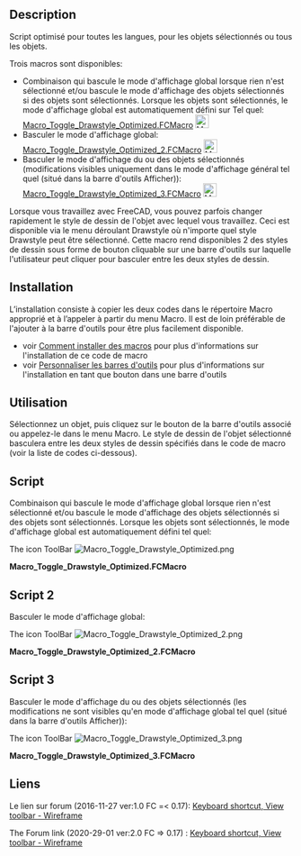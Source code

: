<languages/>
{{Macro/fr
|Name=Macro Toggle Drawstyle Optimized
|Description=Script optimisé pour toutes les langues et pour les objets sélectionnés ou tous les objets.<br/>Lorsque vous travaillez avec FreeCAD, vous pouvez parfois changer rapidement le style de dessin de l'objet avec lequel vous travaillez. Ceci est disponible via le menu déroulant Drawstyle où n'importe quel style Drawstyle peut être sélectionné. Cette macro rend disponibles 2 des styles de dessin sous forme de bouton cliquable sur une barre d'outils sur laquelle l'utilisateur peut cliquer pour basculer entre les deux styles de dessin.<br/>
|Author=Piffpoof , triplus	
|Version=2.0
|Date=2020-29-01
|FCVersion=0.17 and above
|Download=[https://www.freecadweb.org/wiki/images/8/8c/Macro_Toggle_Drawstyle_Optimized.png ToolBar Icon]
|SeeAlso=[[Macro_Toggle_Drawstyle/fr|Macro Toggle Drawstyle]] [[Image:Macro_Toggle_Drawstyle.png|24px]]
}}

==Description==

Script optimisé pour toutes les langues, pour les objets sélectionnés ou tous les objets.

Trois macros sont disponibles:

* Combinaison qui bascule le mode d'affichage global lorsque rien n'est sélectionné et/ou bascule le mode d'affichage des objets sélectionnés si des objets sont sélectionnés. Lorsque les objets sont sélectionnés, le mode d'affichage global est automatiquement défini sur Tel quel: [[#Script|Macro_Toggle_Drawstyle_Optimized.FCMacro]] [[File:Macro Toggle Drawstyle Optimized.png|24px]]
* Basculer le mode d'affichage global: [[#Script 2|Macro_Toggle_Drawstyle_Optimized_2.FCMacro]] [[File:Macro Toggle Drawstyle Optimized 2.png|24px]]
* Basculer le mode d'affichage du ou des objets sélectionnés (modifications visibles uniquement dans le mode d'affichage général tel quel (situé dans la barre d'outils Afficher)): [[#Script 3|Macro_Toggle_Drawstyle_Optimized_3.FCMacro]] [[File:Macro Toggle Drawstyle Optimized 3.png|24px]]

Lorsque vous travaillez avec FreeCAD, vous pouvez parfois changer rapidement le style de dessin de l'objet avec lequel vous travaillez. Ceci est disponible via le menu déroulant Drawstyle où n'importe quel style Drawstyle peut être sélectionné. Cette macro rend disponibles 2 des styles de dessin sous forme de bouton cliquable sur une barre d'outils sur laquelle l'utilisateur peut cliquer pour basculer entre les deux styles de dessin.

==Installation==

L’installation consiste à copier les deux codes dans le répertoire Macro approprié et à l’appeler à partir du menu Macro. Il est de loin préférable de l'ajouter à la barre d'outils pour être plus facilement disponible.
* voir [[How to install macros/fr|Comment installer des macros]] pour plus d'informations sur l'installation de ce code de macro
* voir [[Customize Toolbars/fr|Personnaliser les barres d'outils]] pour plus d'informations sur l'installation en tant que bouton dans une barre d'outils

== Utilisation ==
Sélectionnez un objet, puis cliquez sur le bouton de la barre d'outils associé ou appelez-le dans le menu Macro. Le style de dessin de l'objet sélectionné basculera entre les deux styles de dessin spécifiés dans le code de macro (voir la liste de codes ci-dessous).

==Script== 

Combinaison qui bascule le mode d'affichage global lorsque rien n'est sélectionné et/ou bascule le mode d'affichage des objets sélectionnés si des objets sont sélectionnés. Lorsque les objets sont sélectionnés, le mode d'affichage global est automatiquement défini tel quel:


The icon ToolBar [[File:Macro Toggle Drawstyle Optimized.png]]

'''Macro_Toggle_Drawstyle_Optimized.FCMacro'''

{{MacroCode|code=
# triplus @ 2016, 2020
# Toggle object/global display mode
# ==============================

# 0 = "As is"
# 1 = "Flat lines"
# 2 = "Shaded
# 3 = "Wireframe"
# 4 = "Points"
# 5 = "Hidden line"
# 6 = "No shading"

globalA = 0
globalB = 3

a = "Flat Lines"
b = "Shaded"
c = "Wireframe"
d = "Points"

objectA = a
objectB = c

# ==============================

from PySide import QtGui
import FreeCADGui as Gui

mw = Gui.getMainWindow()
sel = Gui.Selection.getSelectionEx()


act = {
    0: mw.findChild(QtGui.QAction, "Std_DrawStyleAsIs"),
    1: mw.findChild(QtGui.QAction, "Std_DrawStyleFlatLines"),
    2: mw.findChild(QtGui.QAction, "Std_DrawStyleShaded"),
    3: mw.findChild(QtGui.QAction, "Std_DrawStyleWireframe"),
    4: mw.findChild(QtGui.QAction, "Std_DrawStylePoints"),
    5: mw.findChild(QtGui.QAction, "Std_DrawStyleHiddenLine"),
    6: mw.findChild(QtGui.QAction, "Std_DrawStyleNoShading"),
}


default = act[0]
actionA = act[globalA]
actionB = act[globalB]


if sel:
    obj = []
    default.trigger()
    for s in sel:
        if s.Object.TypeId == "App::Link":
            if s.Object.LinkedObject not in obj:
                obj.append(s.Object.LinkedObject)
        elif s.Object not in obj:
            obj.append(s.Object)
        else:
            pass

    for o in obj:
        if o.ViewObject.DisplayMode == objectA:
            o.ViewObject.DisplayMode = objectB
        else:
            o.ViewObject.DisplayMode = objectA
else:
    if actionA.isChecked():
        actionB.trigger()
    else:
        actionA.trigger()

}}

==Script 2==

Basculer le mode d'affichage global:

The icon ToolBar [[File:Macro Toggle Drawstyle Optimized 2.png]]

'''Macro_Toggle_Drawstyle_Optimized_2.FCMacro'''

{{MacroCode|code=
# triplus @ 2016, 2020
# Toggle global display mode
# ==============================

# 0 = "As is"
# 1 = "Flat lines"
# 2 = "Shaded
# 3 = "Wireframe"
# 4 = "Points"
# 5 = "Hidden line"
# 6 = "No shading"

styleA = 0
styleB = 3

# ==============================

from PySide import QtGui
import FreeCADGui as Gui

mw = Gui.getMainWindow()


act = {
    0: mw.findChild(QtGui.QAction, "Std_DrawStyleAsIs"),
    1: mw.findChild(QtGui.QAction, "Std_DrawStyleFlatLines"),
    2: mw.findChild(QtGui.QAction, "Std_DrawStyleShaded"),
    3: mw.findChild(QtGui.QAction, "Std_DrawStyleWireframe"),
    4: mw.findChild(QtGui.QAction, "Std_DrawStylePoints"),
    5: mw.findChild(QtGui.QAction, "Std_DrawStyleHiddenLine"),
    6: mw.findChild(QtGui.QAction, "Std_DrawStyleNoShading"),
}


actionA = act[styleA]
actionB = act[styleB]


if actionA.isChecked():
    actionB.trigger()
else:
    actionA.trigger()
}}

==Script 3==

Basculer le mode d'affichage du ou des objets sélectionnés (les modifications ne sont visibles qu'en mode d'affichage global tel quel (situé dans la barre d'outils Afficher)):

The icon ToolBar [[File:Macro Toggle Drawstyle Optimized 3.png]]

'''Macro_Toggle_Drawstyle_Optimized_3.FCMacro'''

{{MacroCode|code=
# triplus @ 2016, 2020
# Toggle selected object(s) display mode
# ==============================

a = "Flat Lines"
b = "Shaded"
c = "Wireframe"
d = "Points"

styleA = a
styleB = c

# ==============================

from PySide import QtGui
import FreeCADGui as Gui

obj = []
mw = Gui.getMainWindow()
sel = Gui.Selection.getSelectionEx()
mw.findChild(QtGui.QAction, "Std_DrawStyleAsIs").trigger()


for s in sel:
    if s.Object.TypeId == "App::Link":
        if s.Object.LinkedObject not in obj:
            obj.append(s.Object.LinkedObject)
    elif s.Object not in obj:
        obj.append(s.Object)
    else:
        pass


for o in obj:
    if o.ViewObject.DisplayMode == styleA:
        o.ViewObject.DisplayMode = styleB
    else:
        o.ViewObject.DisplayMode = styleA
}}

{{clear}}

==Liens==

Le lien sur forum (2016-11-27 ver:1.0 FC =< 0.17): [https://forum.freecadweb.org/viewtopic.php?f=3&t=14336&start=40#p146239 Keyboard shortcut, View toolbar - Wireframe]

The Forum link (2020-29-01 ver:2.0 FC => 0.17) : [https://forum.freecadweb.org/viewtopic.php?f=3&t=14336&start=50#p364692 Keyboard shortcut, View toolbar - Wireframe]